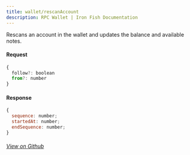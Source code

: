 ```yaml
---
title: wallet/rescanAccount
description: RPC Wallet | Iron Fish Documentation
---
```


Rescans an account in the wallet and updates the balance and available notes.

#### Request

```js
{
  follow?: boolean
  from?: number
}
```

#### Response

```js
{
  sequence: number;
  startedAt: number;
  endSequence: number;
}
```

###### [View on Github](https://github.com/iron-fish/ironfish/blob/master/ironfish/src/rpc/routes/wallet/rescanAccount.ts)
